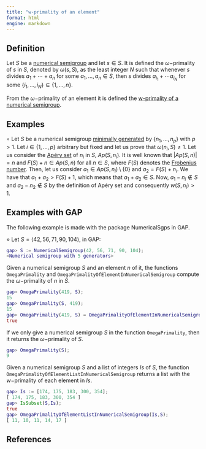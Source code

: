 ```yaml
---
title: "w-primality of an element"
format: html
engine: markdown
---
```


## Definition

Let $S$ be a [numerical semigroup](../Basic-concepts/Numerical-semigroup.qmd) and let $s \in S$. It is defined the $\omega-$primality of $s$ in $S$, denoted by $\omega(s, S)$, as the least integer $N$ such that whenever $s$ divides $a_1 + \cdots + a_n$ for some $a_1, \ldots, a_n \in S$, then $s$ divides $a_{i_1} + \cdots a_{i_N}$ for some $\{i_1, \ldots, i_N\} \subseteq \{1, \ldots, n\}$.

From the $\omega-$primality of an element it is defined the [w-primality of a numerical semigroup](w-primality-of-a-numerical-semigroup.qmd).

## Examples

$\circ$ Let $S$ be a numerical semigroup [minimally generated](../Basic-concepts/Minimal-set-of-generators.qmd) by $\{n_1, \ldots, n_p\}$ with $p > 1$. Let $i \in \{1, \ldots, p\}$ arbitrary but fixed and let us prove that $\omega(n_i, S) \ne 1$. Let us consider the [Apéry set](../Basic-concepts/Apery-set) of $n_i$ in $S$, $Ap(S, n_i)$. It is well known that $|Ap(S,n)| = n$ and $F(S) + n \in Ap(S, n)$ for all $n \in S$, where $F(S)$ denotes the [Frobenius number](../Basic-concepts/Frobenius-number.qmd). Then, let us consider $a_1 \in Ap(S, n_i) \setminus \{0\}$ and $a_2 = F(S) + n_i$. We have that $a_1 + a_2 > F(S) + 1$, which means that $a_1 + a_2 \in S$. Now, $a_1 - n_i \not \in S$ and $a_2 - n_2 \not \in S$ by the definition of Apéry set and consequently $w(S, n_i) > 1$.

## Examples with GAP

The following example is made with the package NumericalSgps in GAP.

$\diamond$ Let $S = \langle 42, 56, 71, 90, 104 \rangle$, in GAP:

``` gap
gap> S := NumericalSemigroup(42, 56, 71, 90, 104);
<Numerical semigroup with 5 generators>
```

Given a numerical semigroup $S$ and an element $n$ of it, the functions `OmegaPrimality` and `OmegaPrimalityOfElementInNumericalSemigroup` compute the $\omega-$primality of $n$ in $S$.

``` gap
gap> OmegaPrimality(419, S);
15
gap> OmegaPrimality(S, 419);
15
gap> OmegaPrimality(419, S) = OmegaPrimalityOfElementInNumericalSemigroup(419, S);
true
```

If we only give a numerical semigroup $S$ in the function `OmegaPrimality`, then it returns the $\omega-$primality of $S$.

``` gap
gap> OmegaPrimality(S);
9
```

Given a numerical semigroup $S$ and a list of integers $Is$ of $S$, the function `OmegaPrimalityOfElementListInNumericalSemigroup` returns a list with the $w-$primality of each element in $Is$.

```gap
gap> Is := [174, 175, 183, 300, 354];
[ 174, 175, 183, 300, 354 ]
gap> IsSubset(S,Is);
true
gap> OmegaPrimalityOfElementListInNumericalSemigroup(Is,S);
[ 11, 10, 11, 14, 17 ]
```


## References

